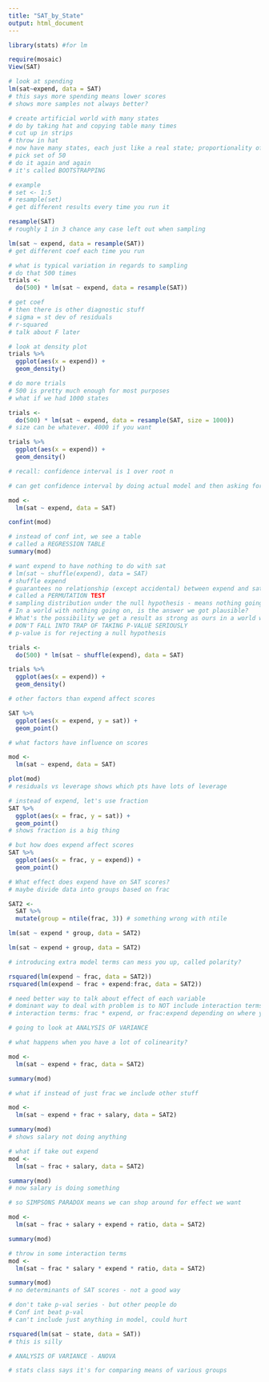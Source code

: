 ```yaml
---
title: "SAT_by_State"
output: html_document
---
```


```r
library(stats) #for lm
```

```r
require(mosaic)
View(SAT)
```

```r
# look at spending
lm(sat~expend, data = SAT)
# this says more spending means lower scores
# shows more samples not always better?
```

```r
# create artificial world with many states
# do by taking hat and copying table many times
# cut up in strips
# throw in hat
# now have many states, each just like a real state; proportionality of states just like real world
# pick set of 50
# do it again and again
# it's called BOOTSTRAPPING

# example
# set <- 1:5
# resample(set)
# get different results every time you run it

resample(SAT)
# roughly 1 in 3 chance any case left out when sampling
```

```r
lm(sat ~ expend, data = resample(SAT))
# get different coef each time you run
```

```r
# what is typical variation in regards to sampling
# do that 500 times
trials <- 
  do(500) * lm(sat ~ expend, data = resample(SAT))

# get coef
# then there is other diagnostic stuff
# sigma = st dev of residuals
# r-squared
# talk about F later

# look at density plot
trials %>% 
  ggplot(aes(x = expend)) +
  geom_density()
```

```r
# do more trials
# 500 is pretty much enough for most purposes
# what if we had 1000 states

trials <- 
  do(500) * lm(sat ~ expend, data = resample(SAT, size = 1000))
# size can be whatever. 4000 if you want

trials %>% 
  ggplot(aes(x = expend)) +
  geom_density()

# recall: confidence interval is 1 over root n
```

```r
# can get confidence interval by doing actual model and then asking for conf int on coef

mod <-
  lm(sat ~ expend, data = SAT)

confint(mod)
```

```r
# instead of conf int, we see a table
# called a REGRESSION TABLE
summary(mod)
```

```r
# want expend to have nothing to do with sat
# lm(sat ~ shuffle(expend), data = SAT)
# shuffle expend
# guarantees no relationship (except accidental) between expend and sat
# called a PERMUTATION TEST
# sampling distribution under the null hypothesis - means nothing going on under explanatory variable
# In a world with nothing going on, is the answer we got plausible?
# What's the possibility we get a result as strong as ours in a world with nothing going on? It's called a P-VALUE. We use both tails, so it's a TWO-SIDED P-VALUE.
# DON'T FALL INTO TRAP OF TAKING P-VALUE SERIOUSLY
# p-value is for rejecting a null hypothesis

trials <- 
  do(500) * lm(sat ~ shuffle(expend), data = SAT)

trials %>% 
  ggplot(aes(x = expend)) +
  geom_density()
```

```r
# other factors than expend affect scores

SAT %>% 
  ggplot(aes(x = expend, y = sat)) +
  geom_point()
```

```r
# what factors have influence on scores

mod <- 
  lm(sat ~ expend, data = SAT)

plot(mod)
# residuals vs leverage shows which pts have lots of leverage
```

```r
# instead of expend, let's use fraction
SAT %>% 
  ggplot(aes(x = frac, y = sat)) +
  geom_point()
# shows fraction is a big thing
```

```r
# but how does expend affect scores
SAT %>% 
  ggplot(aes(x = frac, y = expend)) +
  geom_point()
```

```r
# What effect does expend have on SAT scores?
# maybe divide data into groups based on frac

SAT2 <- 
  SAT %>% 
  mutate(group = ntile(frac, 3)) # something wrong with ntile

lm(sat ~ expend * group, data = SAT2)

lm(sat ~ expend + group, data = SAT2)

# introducing extra model terms can mess you up, called polarity?

rsquared(lm(expend ~ frac, data = SAT2))
rsquared(lm(expend ~ frac + expend:frac, data = SAT2))
```

```r
# need better way to talk about effect of each variable
# dominant way to deal with problem is to NOT include interaction terms in model
# interaction terms: frac * expend, or frac:expend depending on where you've listed it

# going to look at ANALYSIS OF VARIANCE

# what happens when you have a lot of colinearity?

mod <- 
  lm(sat ~ expend + frac, data = SAT2)

summary(mod)
```

```r
# what if instead of just frac we include other stuff

mod <- 
  lm(sat ~ expend + frac + salary, data = SAT2)

summary(mod)
# shows salary not doing anything

# what if take out expend
mod <- 
  lm(sat ~ frac + salary, data = SAT2)

summary(mod)
# now salary is doing something

# so SIMPSONS PARADOX means we can shop around for effect we want

mod <- 
  lm(sat ~ frac + salary + expend + ratio, data = SAT2)

summary(mod)

# throw in some interaction terms
mod <- 
  lm(sat ~ frac * salary * expend * ratio, data = SAT2)

summary(mod)
# no determinants of SAT scores - not a good way

# don't take p-val series - but other people do
# Conf int beat p-val
# can't include just anything in model, could hurt
```

```r
rsquared(lm(sat ~ state, data = SAT))
# this is silly
```

```r
# ANALYSIS OF VARIANCE - ANOVA

# stats class says it's for comparing means of various groups


```

















































